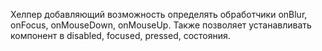 
Хелпер добавляющий возможность определять обработчики onBlur, onFocus, onMouseDown, onMouseUp.
Также позволяет устанавливать компонент в disabled, focused, pressed, состояния.

<Example
    component={WithControlDefault}
    source={withControlDefaultSource}
/>
